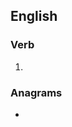 ==English==

===Verb===
{{head|en|verb form}}

# {{en-third-person singular of|rekindle}}

===Anagrams===
* {{anagrams|en|delinkers}}